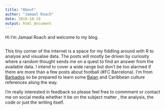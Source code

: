 ```yaml
---
title: "About"
author: "Jamaal Roach"
date: 2018-10-19
output: html_document
---
```


Hi I'm Jamaal Roach and welcome to my blog. 

![]()

This tiny corner of the internet is a space for my fiddling around with R to analyse and visualise data. The posts will mostly be driven by curiosity where a random thought sends me on a quest to find an answer from the available data. I intend to cover a wide range but don't be too alarmed if there are more than a few posts about football (#FC Barcelona). I'm from [Barbados](https://www.visitbarbados.org/) so be prepared to learn some  [Bajan](https://barbados.org/people/index.htm#.W8ql5GhKhhE) and Caribbean culture references along the way.

I'm really interested in feedback so please feel free to commment or contact me on social media whether it be on the subject matter , the analysis, the code or just the writing itself.



